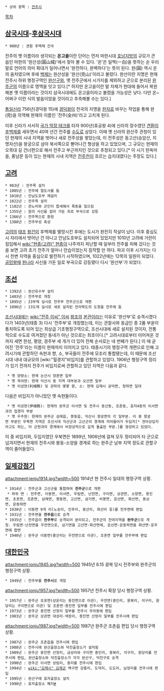  * 상위 항목 : [[전주시]]

[[목차]]
== [[삼국시대]]-[[후삼국시대]] ==
 * 900년 : 견훤 후백제 건국

전주의 옛 이름이라 생각되는 '''온고을'''이란 단어는 먼저 마한시대 [[호남]]지방의 규모가 큰 읍인 마한의 '원산성(圓山城)'에서 찾아 볼 수 있다. '온'은 일백(一白)을 뜻하는 순 우리말로 언어의 의미 확대가 일어나면서 '완전하다, 완벽하다'는 뜻이 된다. 원(圓) 역시 온의 음차였으며 후에 [[백제]]는 원산성을 '완산(完山)'이라고 불렀다. 완산이란 지명은 현재 전주시 하위 행정구역인 [[완산구]]와, 옛 전주군에서 시가지를 제외하고 군으로 분리된 [[완주군]]의 이름으로 명맥을 잇고 있다.[* 하지만 온고을이란 말 자체가 현대에 들어서 복원해본 옛 이름이라는 것이지 삼국시대에도 온고을이라고 불렸을 가능성은 낮다. 다만 온~어쩌구 이런 식의 발음이었을 것이라고 추측해볼 수는 있다.]

[[통일신라]] 756년(경덕왕 15)에 [[경덕왕]]이 전국의 지명을 [[한자]]로 바꾸는 작업을 통해 완(完)을 의역해 현재의 이름인 '전주(全州)'라고 고치게 된다. 

이후 신라가 서서히 [[국가 막장 테크]]를 타자 900년(효공왕 4)에 신라의 장수였던 [[견훤]]이 [[후백제]]를 세우면서 40여 년간 전주를 [[수도]]로 삼았다. 이때 옛 신라의 완산주 관청이 있던 현재의 시내 지역을 벗어나 새로 전주성을 쌓았는데, 이 전주성은 동고산(승암산, 치명자산)을 왕궁으로 삼아 북서쪽으로 뻗어나간 형상을 하고 있었으며, 그 규모는 현재의 오목대 길 건너편으로 해서 전주고 부근까지인 것으로 추정되고 있다.[* 이 시기 한옥마을, 풍남문 등이 있는 현재의 시내 지역은 [[전주천]]이 흐르는 습지대였다는 주장도 있다.]

== [[고려]] ==
 * 983년 : 전주목 설치
 * 1005년 : 전주에 절도사를 둠
 * 1018년 : 안남도호부 재설치
 * 1022년 : 전주목 설치
 * 1182년 : 관노비와 군인이 합세해서 폭동을 일으킴
 * 1355년 : 원의 사신을 잡아 가둔 죄로 부곡으로 강등
 * 1366년 : 전주목으로 환원
 * 1388년 : 전주부성 축성

[[고려]]의 [[태조]] [[왕건]]이 후백제를 멸망시킨 후에는 도시가 완전히 작살이 났다. 이후 중심도시 자리에서 벗어난 건 아니고 안남도호부도 설치되어 있었지만 1010년 고려에 거란이 침입해서 [[wiki:"현종(고려)" 현종]]이 나주까지 피난할 때 일부러 전주를 피해 갔다는 것을 보면 고려 초기 전주가 얼마나 안습이었는지 짐작할 만 하다. 파괴 이후 시가지는 다시 천변 지역을 중심으로 발전하기 시작하였으며, 1022년에는 12목의 일원이 되었다. [[공민왕]]때 [[원나라]] 사신을 가둔 일로 부곡으로 강등됐다 다시 '완산부'가 되었다.

== [[조선]] ==
 * 1392년 : 완산유수부 설치
 * 1403년 : 전주부로 개칭
 * 1895년 : 23부제 실시로 전주부 전주군으로 개편
 * 1896년 : 13도제 실시로 새로 설치된 전라북도의 도청을 전주에 둠

[[조선]]시대에는 [[wiki:"전주 이씨" 이씨]] [[왕조]]의 [[본관]]이라는 이유로 '완산부'로 승격시켰다다가 1403년(태종 3) 다시 '전주부'로 개칭했는데, 이는 관찰사와 동급인 종 2품 부윤이 통치하도록 되어 있는 최상급 기초행정구역으로, 조선시대에 새로 설치된 것이자, 전통적으로 수도로 여겨졌던 동네가 아닌 것으로는 최초이다.[* 고려시대로부터 이어져온 것까지 세면 한성, 평양, 경주부 세 개가 더 있어 전체 순서로는 네 번째가 된다.] 이 때 굳어진 '전주'라는 이름이 현재까지 이어지고 있다.
태종시기의 행정구역 개편으로 인해 고려시기에 관할하던 속현과 향, 소, 부곡들이 전주에 모조리 통합됐는데, 이 때문에 조선시대 내내 대규모의 [wiki:"월경지"비입지]를 관할하고 있었다. 1906년 행정구역 정리가 있기 전까지 전주가 비입지로써 관할하고 있던 지역은 다음과 같다.
  * 옛 양량소: 현재 논산시 양촌면 일부
  * 옛 옥야현: 현재 익산시 동 지역 대부분과 오산면 일부
  * 옛 이성현(利城縣) 및 관하의 몇몇 향, 소: 현재 김제시 공덕면, 청하면 일대

다음은 비입지가 아니었던 옛 속현들이다.
  * 옛 이성현(伊城縣): 현재의 완주군 이서면 및 전주시 동산동, 조촌동, 효자4동의 이서면과의 접경지 부분
  * 옛 우주현: 현재의 완주군 삼례읍, 봉동읍, 익산시 왕궁면의 각 일부분. 이 중 왕궁면 부분인 우북면 지역은 조선시대 익산군과 고산군의 경계에 끼어들어가 두입지[* 견아상입지라고도 하는, 타 군현과의 경계에서 비정상적으로 깊게 돌출된 부분.]를 형성하고 있었다.

이 중 비입지와, 두입지였던 우북면은 1899년, 1906년에 걸쳐 모두 정리되어 타 군으로 넘겨지면서 현재의 전주시와 봉동-소양을 경계로 하는 완주군 남부 지역 정도로 관할구역이 줄어들었다.

== [[일제강점기]] ==
attachment:jenju1914.jpg?width=500
1914년 현 전주시 일대의 행정구역 상황.

 * 1914년 : 전주군과 고산군을 통합하여 '''전주군'''으로 개편
  * 하위 면 : 전주면, 이동면, 이서면, 우림면, 난전면, 구이면, 상관면, 소양면, 용진면, 초포면, 조촌면, 삼례면, 봉동면, 고산면, 삼기면, 비봉면, 운선면, 화산면, 동상면, 운동하면 
 * 1930년 : 이동면 9개 리(노송리, 인후리, 중산리, 화산리 등)를 전주면에 편입 
 * 1931년 : 전주면을 '''전주읍'''으로 승격
 * 1935년 : 전주읍이 '''전주부'''로 승격되어 분리되고, 전주군의 잔여지역을 '''완주군'''으로 개칭. 우림면·난전면을 우전면으로, 삼기면을 고산면·화산면에, 운선면·운동하면을 화산면·운주면에 합면
 * 1940년 : 완주군 이동면(홍산리는 우전면으로 이관), 조촌면 일부를 전주부에 편입

== [[대한민국]] ==
attachment:jonju1945.jpg?width=500
1945년 8.15 광복 당시 전주부와 완주군의 행정구역 상황.

 * 1949년 : 전주부를 '''전주시'''로 개칭

attachment:jonju1957.jpg?width=500
1957년 전주시 확장 당시 행정구역 상황.

 * 1957년 : 완주군 초포면(상운리는 용진면으로 이관), 우전면(중인리, 용복리, 석구리, 원당리는 구이면으로 이관) 및 조촌면·용진면 일부를 전주시에 편입
 * 1973년 : 완주군 용진면 산정리 일부를 전주시 우아동에 편입
 * 1983년 : 완주군 상관면 대성리·색장리, 용진면 산정리 일부를 전주시에 편입

attachment:jonju1987.jpg?width=500
1987년 완주군 조촌읍 편입 당시 행정구역 상황.

 * 1987년 : 완주군 조촌읍을 전주시에 편입
 * 1988년 : 전주시에 완산출장소와 덕진출장소가 설치됨
 * 1989년 : 완주군 용진면 산정리, 금상리와 구이면 중인리, 용복리, 석구리, 원당리를 전주시에 편입, 완산출장소와 덕진출장소가 각각 완산구, 덕진구로 승격
 * 1990년 : 완주군 이서면 상림리, 중리를 전주시에 편입
 * 1994년 : [[wiki:"김제시" 김제군]] 백구면 강흥리, 도덕리, 도도리, 남정리를 전주시에 편입
 * 1995년 : 완산구에 효자출장소 설치
 * 1998년 : 효자출장소 폐지[http://news.naver.com/main/read.nhn?mode=LSD&mid=sec&sid1=102&oid=001&aid=0004281504 #]
